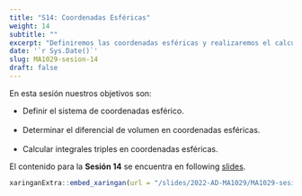 ---
title: "S14: Coordenadas Esféricas"
weight: 14
subtitle: ""
excerpt: "Definiremos las coordenadas esféricas y realizaremos el calculo de integrales triples usando estos cambios"
date: '`r Sys.Date()`'
slug: MA1029-sesion-14
draft: false
---

En esta sesión nuestros objetivos son:

 * Definir el sistema de coordenadas esférico. <br/><br/>
 * Determinar el diferencial de volumen en coordenadas esféricas. <br/><br/>
 * Calcular integrales triples en coordenadas esféricas.


El contenido para la **Sesión 14** se encuentra en following [slides](/slides/2022-AD-MA1029/MA1029-sesion-14).

```{r embed-xaringan, echo=FALSE}
xaringanExtra::embed_xaringan(url = "/slides/2022-AD-MA1029/MA1029-sesion-14", ratio = "4:3")
```